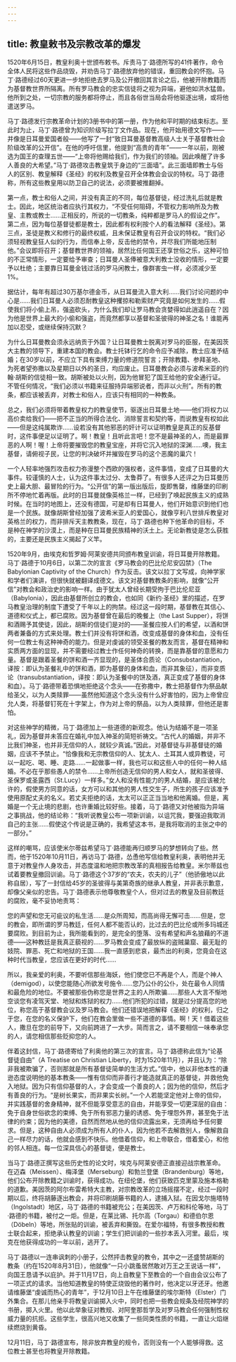 ```yaml
---
---
---
```

title: 教皇敕书及宗教改革的爆发
---




1520年6月15日，教皇利奥十世颁布敕书。斥责马丁·路德所写的41件著作，命令全体人民将这些作品烧毁，并劝告马丁·路德放弃他的错误，重回教会的怀抱。马丁·路德经过60天更进一步地拒绝去罗马及公开撤回其言论之后，他被开除教籍而为基督教世界所隔离。所有罗马教会的忠实信徒将之视为异端，避他如洪水猛兽。他所到之处，一切宗教的服务都将停止，而且各俗世当局会将他驱逐出境，或将他遣送罗马。

马丁·路德发行宗教革命计划的3册书中的第一册，作为他和平时期的结束标志。至此时为止，马丁·路德曾为知识阶级写拉丁文作品。现在，他开始用德文写作——并像是日耳曼爱国者般——他写了一封“致日耳曼基督教高级人士关于基督教社会阶级改革的公开信”。在他的呼吁信里，他提到“高贵的青年”——一年以前，刚被选为国王的查理五世——“上帝将他赐给我们，作为我们的领袖。因此唤醒了许多人善良的大希望。”马丁·路德攻击教皇筑于身边的“三面墙”。此三面墙即教士与俗人的区别、教皇解释《圣经》的权利及教皇召开全体教会会议的特权。马丁·路德称，所有这些教皇用以防卫自己的说法，必须要被推翻掉。

第一点，教士和俗人之间，并没有真正的不同，每位基督徒，经过洗礼后就是教士。因此，地区统治者应执行其权力，“不受任何阻碍，不管权力影响所及为教皇、主教或教士……正相反的，所说的一切教条，纯粹都是罗马人的假设之作”。第二点，因为每位基督徒都是教士，因此都有权利按个人的看法解释《圣经》。第三点，圣徒是教义和修行的最终权威，且未保证教皇有召开会议的特权。“我们必须轻视教皇狂人似的行为，而信奉上帝，反击他的禁令，并尽我们所能地压制他。”会议即将召开；基督教世界的领袖，居然比任何国王还享世俗之乐，这种可怕的不正常情形，一定要给予审查；日耳曼人圣俸被意大利教士没收的情形，一定要予以杜绝；主要靠日耳曼金钱过活的罗马闲教士，像群害虫一样，必须减少至1%。

据估计，每年有超过30万基尔德金币，从日耳曼流入意大利……我们讨论问题的中心是……我们日耳曼人必须忍耐教皇这种攫掠和勒索财产究竟是如何发生的……假使我们将小偷上吊，强盗砍头，为什么我们却让罗马教会贪婪得如此逍遥自在？因为他是世界上最大的小偷和强盗，而竟然都享以基督和圣彼得的神圣之名！谁能再加以忍受，或继续保持沉默？



为什么日耳曼教会须永远纳贡于外国？让日耳曼教士脱离对罗马的臣服，在美因茨大主教的领导下，重建本国的教会。教士托钵行乞的命令应予减除，教士应准予结婚；在30岁以前，不应立下具有束缚力量的修道院誓言；开除教籍、参拜圣地、为死者望弥撒以及星期日以外的圣日，均应废止。日耳曼教会必须与波希米亚的约翰·胡斯的信徒相一致。胡斯被处以火刑，因为他冒犯了国王给他的安全通行证。不管任何情况，“我们必须以书籍来征服持异端邪说者，而非以火刑”。所有的教条，都应该被丢弃，对教士和俗人，应该只有相同的一种教条。

总之，我们必须将带着教皇权力的教皇使节，驱逐出日耳曼土地——他们将权力以高价卖给我们——把不正当的所得合法化、消除誓言和契约等，而说教皇有权如此——但是这纯属欺诈……设若没有其他邪恶的奸计可以证明教皇是真正的反基督时，这件事便足以证明了。啊！教皇！且听此言吧！您不是最神圣的人，而是最罪恶的人啊！喔！上帝将要摧毁您的教皇宝座，并将它沉入地狱的深渊……噢，我主基督，请俯视子民，让您的判决破坏并摧毁在罗马的这个恶魔的巢穴！



一个人轻率地强烈攻击权力弥漫整个西欧的强权者，这件事情，变成了日耳曼的大事件。较谨慎的人士，认为这件事太过分、太鲁莽了。有很多人还评之为日耳曼历史上最大胆、最冒险的行为。“公开信”的第一版出版后，旋即售罄，维藤堡的印刷所不停地忙着再版。此时的日耳曼就像英格兰一样，已经到了唤起民族主义的成熟时候。在当时的地图上，还没有德国，可是却有日耳曼人，他们开始意识到他们也是一个民族。就像胡斯曾经加强了波希米亚人的爱国心，就像亨利八世排斥教皇对英格兰的权力，而非排斥天主教教条，现在，马丁·路德也种下他革命的目标，不是种在神学的沙漠上，而是种在日耳曼民族精神的沃土上。无论新教徒是怎么获胜的，主要还是民族主义揭起了义竿。

1520年9月，由埃克和哲罗姆·阿莱安德共同颁布教皇训谕，将日耳曼开除教籍。马丁·路德于10月6日，以第二次的宣言《罗马教会的巴比伦尼安囚禁》（The Babylonian Captivity of the Church）作为反击。该文以拉丁文写成，向神学家和学者们演讲，但很快就被翻译成德文。该文对基督教教条的影响，就像“公开信”对教会和政治史的影响一样。由于犹太人曾经长期受拘于巴比伦尼亚（Babylonia），因此由基督所创立的教会，也如同《新约·圣经》里的描述，在罗马教皇治理的制度下遭受了千年以上的拘禁。经过这一段时期，基督教在其信心、道德和仪式上，都已腐败。因为基督曾在最后的晚餐上（the Last Supper），将饼和酒赐予其使徒，因此，胡斯的信徒们是对的——圣餐应按人们的希望，以酒和饼两者兼备的方式来处理。教士们并没有将饼和酒，改变成基督的身体和血，没有任何一位教士有这种神奇的能力。但是对虔诚的领受圣餐的教友而言，基督在精神和实质两方面的显现，并不需要经过教士作任何神奇的转换，而是靠基督的意愿和力量。基督是跟着圣餐的饼和酒一齐显现的，是圣体合质论（Consubstantiation，译按：即认为圣餐礼中的饼和酒，即为基督的身体和血，而非其象征），而非变质论（transubstantiation，译按：即认为圣餐中的饼及酒，真正变成了基督的身体和血）。马丁·路德带着恐惧地拒绝这个念头——在弥撒中，教士把基督作为祭品献给圣父，以为人类赎罪——虽然他知道这个念头没有什么好害怕的，因为上帝曾应允人类，将基督钉死在十字架上，作为对上帝的祭品，以为人类赎罪，但他还是害怕。

对这些神学的精微，马丁·路德加上一些道德的新观念。他认为结婚不是一项圣礼，因为基督并未答应在婚礼中加入神圣的简短祈祷文。“古代人的婚姻，并非不比我们神圣，也并非无信仰的人，就较少真诚。”因此，对基督徒与非基督徒的婚姻，应该不予禁止。“恰像我和无宗教信仰的人、犹太人、土耳其人或异教徒，可以一起吃、喝、睡、走路……一起做事一样，我也可以和这些人中的任何一种人结婚。不必在乎那些愚人的禁令……上帝所创造无信仰的男人和女人，就和圣彼得、圣保罗或圣露西（St.Lucy）一样多。”女人和没有性能力的男人结婚，是应该被允许的，假使男方同意的话，女方可以和其他的男人性交生子，所生的孩子应该准予使用原配丈夫的名义。若丈夫拒绝的话，太太可以正正当当地和他离婚。但是，离婚是一个无止境的悲剧，也许重婚比较好些。接着，马丁·路德又对他被指为异端之事挑战，他的结论称：“我听说教皇公布一项新训谕，以诅咒我，要强迫我取消自己的主张……假使这个传说是正确的，我希望这本书，是我将取消的主张之中的一部分。”

这样的嘲骂，应该使米尔蒂兹希望马丁·路德能再归顺罗马的梦想转向了些。然而，他于1520年10月11日，再访马丁·路德，怂恿他写信给教皇利奥，表明他并无意于对教皇作人身攻击，并态度温和地把宗教改革的真相报告给教皇。米尔蒂兹也试着要教皇撤回训谕。马丁·路德这个37岁的“农夫，农夫的儿子”（他骄傲地以此称自居），写了一封信给45岁的圣彼得与美第奇族的继承人教皇，并非表示歉意，却像父亲似的忠告。马丁·路德表示他尊敬教皇个人，但对过去的教皇及目前教廷的腐败，毫不妥协地责骂：

您的声望和您无可疵议的私生活……是众所周知，而高尚得无懈可击……但是，您的教会，即所谓的罗马教廷，任何人都不能否认的，比过去的巴比伦或所多玛城还要腐败。到目前为止，我所能看到的，是完全的堕落、没有希望和声名狼藉的不道德——这种教廷是我真正藐视的……罗马教会变成了最放纵的盗贼巢窟、最无耻的妓院、罪恶、死亡和地狱的王国……我一直感到悲哀，最杰出的利奥，您竟会在这种时代当教皇，您应该在更好的时代……

所以，我亲爱的利奥，不要听信那些海妖，他们使您已不再是个人，而是个神人（demigod），以使您能随心所欲发号施令……您乃公仆的公仆，处在最令人同情和最危险的地位。不要被那些伪称您是世界之主的人所欺骗……那些人大言不惭地空谈您有凌驾天堂、地狱和炼狱的权力……他们所犯的过错，就是过分提高您的地位，称您高于基督教会议及罗马教会。他们还错误地把解释《圣经》的权利，归之于您，在您的名义保护下，他们在教会里做一些不道德的事情。啊！天！借着这些人，撒旦在您的前导下，又向前跨进了一大步。简而言之，请不要相信一味奉承您的人，请您相信那些贬抑您的人。



伴着这封信，马丁·路德寄给了利奥他的第三次的宣言。马丁·路德称此信为“论基督徒自由”（A Treatise on Christian Liberty，时为1520年11月），并且认为：“除非我被欺骗了，否则那就是所有基督徒简单的生活方式。”信中，他以非他本性的谦逊态度说明他的基本教条——惟有信仰而非善行才能造就真正的基督徒，并救他免入地狱。因为只有信仰基督的人，才会变成一个善良的人；因为他的信仰，然后才有善良的行为。“是树长果实，而非果实长树。”一个人若能坚定他对上帝的信仰，并实践基督的舍身精神，就不但能享受意志的自由，并能享受一切更深层的自由：免于自身世俗欲念的束缚、免于所有邪恶力量的诱惑、免于埋怨外界，甚至免于法律的约束；因为他的美德，自然而然地从他的信仰流露出来，无须再给予任何要求。但是，这种自由人必须成为所有人的仆人，因为他若不去解救别人，像解救自己一样尽力的话，他就会感到不快乐。他借着信仰，和上帝联合，借着爱心，和他的邻人相连。每一位深具信心的基督徒，便是教士。

当马丁·路德正撰写这些历史性的论文时，埃克与阿莱安德正直接迎战宗教革命。在迈森（Meissen）、梅泽堡（Merseburg）和勃兰登堡（Brandenburg）等地，他们公布开除教籍之训谕时，获得成功。在纽伦堡，他们获致匹克里蒙及施本格勒的道歉。美因茨的阿尔布雷希特大主教，对宗教改革的立场摇摆不定，经过一段时期以后，终将胡藤逐出教会，并将印刷胡藤书籍的人，逮捕入狱。在因戈尔施塔特（Ingolstadt）地区，马丁·路德的书籍被充公；在美因茨、卢万和科伦等地，马丁·路德的书籍，被付之一炬。但是，在莱比锡、托尔高（Torgau）和德伯尔恩（Döbeln）等地，所张贴的训谕，被丢弃和撕毁。在爱尔福特，有很多教授和教士联合起来，拒绝承认教皇的训谕；学生们把训谕的一些抄本丢入河里。最后，埃克在他获得成功的一年以前，逃开了。

马丁·路德以一连串讽刺的小册子，公然抨击教皇的教令，其中之一还盛赞胡斯的教条（约在1520年8月31日），他就像“一只小跳蚤居然敢对万王之王说话一样”，向国王恳请予以庇护。并于11月17日，向上自教皇下至教会的一个自由会议公布了一项正式的请求。当他知道教皇的特使正烧毁他的著作时，他决定以牙还牙。他邀请维藤堡“虔诚而热心的青年”，于12月10日上午在维藤堡的埃尔斯特（Elster）门外集合。在那儿他亲手将教皇训谕掷入火中，同时也把一些教会规条及经院神学的书册，掷入火里。他以此举象征对教规、对阿奎那哲学及对罗马教会任何强制性权威力量的抗拒。这些学生，很高兴地又收集了一些同类性质的书籍，一直让火焰继续燃烧到黄昏。

12月11日，马丁·路德宣布，除非放弃教皇的规令，否则没有一个人能够得救。这位教士甚至也将教皇开除教籍。
